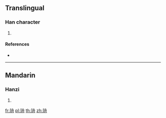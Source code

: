 {{character info/new}}
==Translingual==

===Han character===
{{Han char|rn=96|rad=玉|as=06|sn=10|four=17140|canj=MGHBY}}

# {{defn|Han|sort=玉06}}

====References====
* {{Han ref|kx=0730.180|dkj=20944|dj=1142.040|hdz=21112.010|uh=73D8|ud=29656|bh=D2BA|bd=53946}}

----

==Mandarin==

===Hanzi===
{{cmn-hanzi|pin=[[zhōu]] ([[zhou1]])|wg=chou<sup>1</sup>}}

# {{defn|lang=cmn|sort=玉06}}

[[fr:珘]]
[[pl:珘]]
[[th:珘]]
[[zh:珘]]